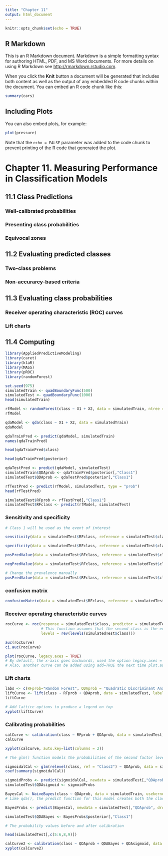 ---
title: "Chapter 11"
output: html_document
---

```{r setup, include=FALSE}
knitr::opts_chunk$set(echo = TRUE)
```

## R Markdown

This is an R Markdown document. Markdown is a simple formatting syntax for authoring HTML, PDF, and MS Word documents. For more details on using R Markdown see <http://rmarkdown.rstudio.com>.

When you click the **Knit** button a document will be generated that includes both content as well as the output of any embedded R code chunks within the document. You can embed an R code chunk like this:

```{r cars}
summary(cars)
```

## Including Plots

You can also embed plots, for example:

```{r pressure, echo=FALSE}
plot(pressure)
```

Note that the `echo = FALSE` parameter was added to the code chunk to prevent printing of the R code that generated the plot.




# Chapter 11. Measuring Performance in Classification Models


## 11.1 Class Predictions 

### Well-calibrated probabilities

### Presenting class probabilities

### Equivocal zones


## 11.2 Evaluating predicted classes

### Two-class problems 

### Non-accurarcy-based criteria


## 11.3 Evaluating class probabilities

### Receiver operating characteristic (ROC) curves

### Lift charts


## 11.4 Computing 

```{r}
library(AppliedPredictiveModeling)
library(caret)
library(klaR)
library(MASS)
library(pROC)
library(randomForest)
```

```{r}
set.seed(975)
simulatedTrain <- quadBoundaryFunc(500)
simulatedTest <- quadBoundaryFunc(1000)
head(simulatedTrain)
```

```{r}
rfModel <- randomForest(class ~ X1 + X2, data = simulatedTrain, ntree = 2000)
rfModel
```

```{r}
qdaModel <- qda(class ~ X1 + X2, data = simulatedTrain)
qdaModel
```

```{r}
qdaTrainPred <- predict(qdaModel, simulatedTrain)
names(qdaTrainPred)
```

```{r}
head(qdaTrainPred$class)
```

```{r}
head(qdaTrainPred$posterior)
```

```{r}
qdaTestPred <- predict(qdaModel, simulatedTest)
simulatedTrain$QDAprob <- qdaTrainPred$posterior[,"Class1"]
simulatedTest$QDAprob <- qdaTestPred$posterior[,"Class1"]
```

```{r}
rfTestPred <- predict(rfModel, simulatedTest, type = "prob")
head(rfTestPred)
```

```{r}
simulatedTest$RFprob <- rfTestPred[,"Class1"]
simulatedTest$RFclass <- predict(rfModel, simulatedTest)
```


### Sensitivity and specificity


```{r}
# Class 1 will be used as the event of interest

sensitivity(data = simulatedTest$RFclass, reference = simulatedTest$class, positive = "Class1")

specificity(data = simulatedTest$RFclass, reference = simulatedTest$class, negative = "Class2")
```

```{r}
posPredValue(data = simulatedTest$RFclass, reference = simulatedTest$class, positive = "Class1")

negPredValue(data = simulatedTest$RFclass, reference = simulatedTest$class, negative = "Class2")
```

```{r}
# Change the prevalence manually 
posPredValue(data = simulatedTest$RFclass, reference = simulatedTest$class, positive = "Class1", prevalence = 0.9)
```


### confusion matrix

```{r}
confusionMatrix(data = simulatedTest$RFclass, reference = simulatedTest$class, positive = "Class1")
```


### Receiver operating characteristic curves

```{r}
rocCurve <- roc(response = simulatedTest$class, predictor = simulatedTest$RFprob,
                # This function assumes that the second class is the event of interest, so we reverse the labels
                levels = rev(levels(simulatedTest$class)))
```

```{r}
auc(rocCurve)
ci.auc(rocCurve)
```

```{r}
plot(rocCurve, legacy.axes = TRUE)
# By default, the x-axis goes backwards, used the option legacy.axes = TRUE to get 1-spe on the x-axis moving from 0 to 1
# Also, another curve can be added using add=TRUE the next time plot.auc is used
```


### Lift charts

```{r}
labs <- c(RFprob="Random Forest", QDAprob = "Quadratic Discriminant Analysis")
liftCurve <- lift(class ~ RFprob + QDAprob, data = simulatedTest, labels = labs)
liftCurve
```

```{r}
# Add lattice options to produce a legend on top
xyplot(liftCurve)
```


### Calibrating probabilities

```{r}
calCurve <- calibration(class ~ RFprob + QDAprob, data = simulatedTest)
calCurve
```

```{r}
xyplot(calCurve, auto.key=list(columns = 2))
```

```{r}
# The glm() function models the probabilities of the second factor level, so the function revevel() is used to temporarily reverse the factors levels

sigmoidalCal <- glm(relevel(class, ref = "Class2") ~ QDAprob, data = simulatedTrain, family = binomial)
coef(summary(sigmoidalCal))
```

```{r}
sigmoidProbs <- predict(sigmoidalCal, newdata = simulatedTest[,"QDAprob", drop = FALSE], type = "response")
simulatedTest$QDAsigmoid <- sigmoidProbs
```

```{r}
BayesCal <- NaiveBayes(class ~ QDAprob, data = simulatedTrain, usekernel = TRUE)
# Like qda(), the predict function for this model creates both the classes and the probabilities

BayesProbs <- predict(BayesCal, newdata = simulatedTest[,"QDAprob", drop = FALSE])

simulatedTest$QDABayes <- BayesProbs$posterior[,"Class1"]

# The probability values before and after calibration

head(simulatedTest[,c(5:6,8,9)])
```

```{r}
calCurve2 <- calibration(class ~ QDAprob + QDABayes + QDAsigmoid, data = simulatedTest)
xyplot(calCurve2)
```










